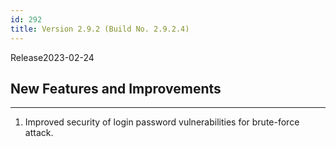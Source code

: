 ```yaml
---
id: 292
title: Version 2.9.2 (Build No. 2.9.2.4)
---
```


Release<Separator/>2023-02-24

## New Features and Improvements

---

1. Improved security of login password vulnerabilities for brute-force attack.